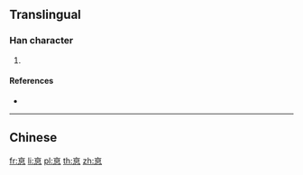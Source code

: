 ==Translingual==

===Han character===
{{Han char|rn=61|rad=心|as=06|sn=10|four=|canj=YAP|ids=⿳亠日心}}

# {{defn|Han|sort=心06}}

====References====
* {{Han ref|kx=0386.161|dkj=10617|dj=0718.120|hdz=42292.080|uh=6074|ud=24692}}

----

==Chinese==
{{zh-see|德|v}}

[[fr:恴]]
[[li:恴]]
[[pl:恴]]
[[th:恴]]
[[zh:恴]]